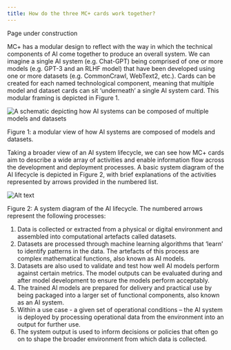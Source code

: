 ```yaml
---
title: How do the three MC+ cards work together?
---
```



<CookieBanner />


Page under construction

MC+ has a modular design to reflect with the way in which the technical components of AI come together to produce an overall system. We can imagine a single AI system (e.g. Chat-GPT) being comprised of one or more models (e.g. GPT-3 and an RLHF model) that have been developed using one or more datasets (e.g. CommonCrawl, WebText2, etc.). Cards can be created for each named technological component, meaning that multiple model and dataset cards can sit ‘underneath’ a single AI system card. This modular framing is depicted in Figure 1.

![A schematic depicting how AI systems can be composed of multiple models and datasets](./images/modular-cards.png)

Figure 1: a modular view of how AI systems are composed of models and datasets.

Taking a broader view of an AI system lifecycle, we can see how MC+ cards aim to describe a wide array of activities and enable information flow across the development and deployment processes. A basic system diagram of the AI lifecycle is depicted in Figure 2, with brief explanations of the activities represented by arrows provided in the numbered list.

![Alt text](./images/ai-lifecycle.png)

Figure 2: A system diagram of the AI lifecycle. The numbered arrows represent the following processes:

1. Data is collected or extracted from a physical or digital environment and assembled into computational artefacts called datasets.
2. Datasets are processed through machine learning algorithms that ‘learn’ to identify patterns in the data. The artefacts of this process are complex mathematical functions, also known as AI models.
3. Datasets are also used to validate and test how well AI models perform against certain metrics. The model outputs can be evaluated during and after model development to ensure the models perform acceptably.
4. The trained AI models are prepared for delivery and practical use by being packaged into a larger set of functional components, also known as an AI system.
5. Within a use case - a given set of operational conditions – the AI system is deployed by processing operational data from the environment into an output for further use.
6. The system output is used to inform decisions or policies that often go on to shape the broader environment from which data is collected.

